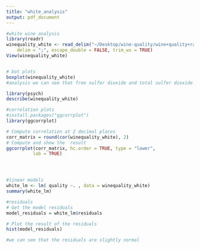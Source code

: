 ```yaml
---
title: "white_analysis"
output: pdf_document
---
```


```r
#white wine analysis
library(readr)
winequality_white <- read_delim("~/Desktop/wine-quality/wine+quality+raw/winequality-white.csv", 
    delim = ";", escape_double = FALSE, trim_ws = TRUE)
View(winequality_white)


# bot plots
boxplot(winequality_white)
#analysis we can see that free sulfer dioxide and total sulfer dioxide is highly variable.

library(psych)
describe(winequality_white)

#correlation plots
#install.packages("ggcorrplot")
library(ggcorrplot)

# Compute correlation at 2 decimal places
corr_matrix = round(cor(winequality_white), 2)
# Compute and show the  result
ggcorrplot(corr_matrix, hc.order = TRUE, type = "lower",
          lab = TRUE)




#linear models
white_lm <- lm( quality ~. , data = winequality_white)
summary(white_lm)

#residuals
# Get the model residuals
model_residuals = white_lm$residuals

# Plot the result of the residuals
hist(model_residuals)

#we can see that the residuals are slightly normal


```
